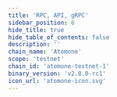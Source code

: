 ```yaml
---
title: 'RPC, API, gRPC'
sidebar_position: 6
hide_title: true
hide_table_of_contents: false
description: ''
chain_name: 'Atomone'
scope: 'testnet'
chain_id: 'atomone-testnet-1'
binary_version: 'v2.0.0-rc1'
icon_url: 'atomone-icon.svg'
---
```



<PageTitle
  iconUrl="img/atomone-icon.svg"
  title="Atomone Public Endpoints"
  chainId="atomone-testnet-1"
  version="v2.0.0-rc1"
/>

<Endpoints
  api="https://atomone-t-api.noders.services"
  rpc="https://atomone-t-rpc.noders.services"
  grpc="https://atomone-t-grpc.noders.services:443"
  jsonRpc=""
/>
